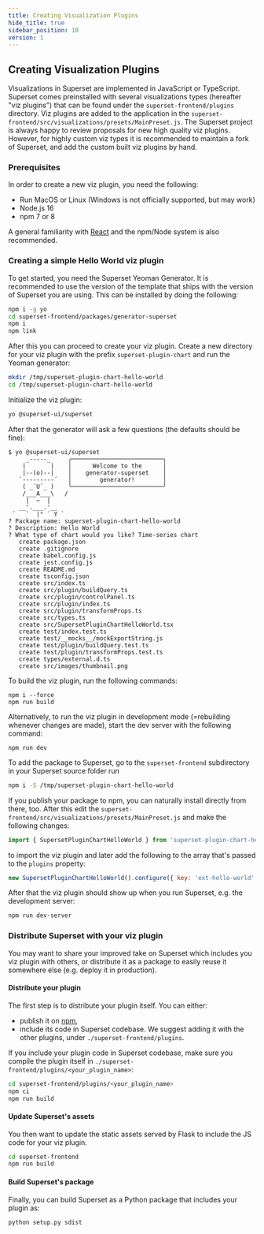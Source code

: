 ```yaml
---
title: Creating Visualization Plugins
hide_title: true
sidebar_position: 10
version: 1
---
```


## Creating Visualization Plugins

Visualizations in Superset are implemented in JavaScript or TypeScript. Superset
comes preinstalled with several visualizations types (hereafter "viz plugins") that
can be found under the `superset-frontend/plugins` directory. Viz plugins are added to
the application in the `superset-frontend/src/visualizations/presets/MainPreset.js`.
The Superset project is always happy to review proposals for new high quality viz
plugins. However, for highly custom viz types it is recommended to maintain a fork
of Superset, and add the custom built viz plugins by hand.

### Prerequisites

In order to create a new viz plugin, you need the following:

- Run MacOS or Linux (Windows is not officially supported, but may work)
- Node.js 16
- npm 7 or 8

A general familiarity with [React](https://reactjs.org/) and the npm/Node system is
also recommended.

### Creating a simple Hello World viz plugin

To get started, you need the Superset Yeoman Generator. It is recommended to use the
version of the template that ships with the version of Superset you are using. This
can be installed by doing the following:

```bash
npm i -g yo
cd superset-frontend/packages/generator-superset
npm i
npm link
```

After this you can proceed to create your viz plugin. Create a new directory for your
viz plugin with the prefix `superset-plugin-chart` and run the Yeoman generator:

```bash
mkdir /tmp/superset-plugin-chart-hello-world
cd /tmp/superset-plugin-chart-hello-world
```

Initialize the viz plugin:

```bash
yo @superset-ui/superset
```

After that the generator will ask a few questions (the defaults should be fine):

```
$ yo @superset-ui/superset
     _-----_     ╭──────────────────────────╮
    |       |    │      Welcome to the      │
    |--(o)--|    │    generator-superset    │
   `---------´   │        generator!        │
    ( _´U`_ )    ╰──────────────────────────╯
    /___A___\   /
     |  ~  |
   __'.___.'__
 ´   `  |° ´ Y `
? Package name: superset-plugin-chart-hello-world
? Description: Hello World
? What type of chart would you like? Time-series chart
   create package.json
   create .gitignore
   create babel.config.js
   create jest.config.js
   create README.md
   create tsconfig.json
   create src/index.ts
   create src/plugin/buildQuery.ts
   create src/plugin/controlPanel.ts
   create src/plugin/index.ts
   create src/plugin/transformProps.ts
   create src/types.ts
   create src/SupersetPluginChartHelloWorld.tsx
   create test/index.test.ts
   create test/__mocks__/mockExportString.js
   create test/plugin/buildQuery.test.ts
   create test/plugin/transformProps.test.ts
   create types/external.d.ts
   create src/images/thumbnail.png
```

To build the viz plugin, run the following commands:

```
npm i --force
npm run build
```

Alternatively, to run the viz plugin in development mode (=rebuilding whenever changes
are made), start the dev server with the following command:

```
npm run dev
```

To add the package to Superset, go to the `superset-frontend` subdirectory in your
Superset source folder run

```bash
npm i -S /tmp/superset-plugin-chart-hello-world
```

If you publish your package to npm, you can naturally install directly from there, too.
After this edit the `superset-frontend/src/visualizations/presets/MainPreset.js`
and make the following changes:

```js
import { SupersetPluginChartHelloWorld } from 'superset-plugin-chart-hello-world';
```

to import the viz plugin and later add the following to the array that's passed to the
`plugins` property:

```js
new SupersetPluginChartHelloWorld().configure({ key: 'ext-hello-world' }),
```

After that the viz plugin should show up when you run Superset, e.g. the development
server:

```bash
npm run dev-server
```

### Distribute Superset with your viz plugin

You may want to share your improved take on Superset which includes you viz plugin with
others, or distribute it as a package to easily reuse it somewhere else (e.g. deploy it
in production).

#### Distribute your plugin

The first step is to distribute your plugin itself. You can either:

- publish it on [npm](https://docs.npmjs.com/cli/v8/commands/npm-publish),
- include its code in Superset codebase. We suggest adding it with the other plugins,
  under `./superset-frontend/plugins`.

If you include your plugin code in Superset codebase, make sure you compile the plugin
itself in `./superset-frontend/plugins/<your_plugin_name>`:

```bash
cd superset-frontend/plugins/<your_plugin_name>
npm ci
npm run build
```

#### Update Superset's assets

You then want to update the static assets served by Flask to include the JS code for
your viz plugin.

```bash
cd superset-frontend
npm run build
```

#### Build Superset's package

Finally, you can build Superset as a Python package that includes your plugin as:

```bash
python setup.py sdist
```
